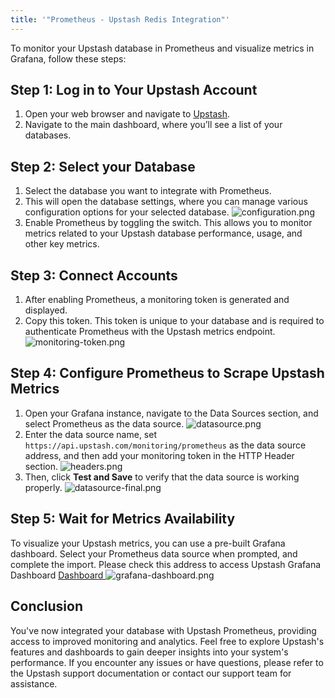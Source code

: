 ```yaml
---
title: '"Prometheus - Upstash Redis Integration"'
---
```

To monitor your Upstash database in Prometheus and visualize metrics in Grafana, follow these steps:
## **Step 1: Log in to Your Upstash Account**
1. Open your web browser and navigate to [Upstash](https://console.upstash.com/).
2. Navigate to the main dashboard, where you’ll see a list of your databases.
## **Step 2: Select your Database**
1. Select the database you want to integrate with Prometheus.
2. This will open the database settings, where you can manage various configuration options for your selected database.
![configuration.png](/img/prometheus/configuration.png)
3. Enable Prometheus by toggling the switch. This allows you to monitor metrics related to your Upstash database performance, usage, and other key metrics.
## **Step 3: Connect Accounts**
1. After enabling Prometheus, a monitoring token is generated and displayed.
2. Copy this token. This token is unique to your database and is required to authenticate Prometheus with the Upstash metrics endpoint.
![monitoring-token.png](/img/prometheus/monitoring-token.png)
## **Step 4: Configure Prometheus to Scrape Upstash Metrics**
1. Open your Grafana instance, navigate to the Data Sources section, and select Prometheus as the data source.
![datasource.png](/img/prometheus/datasource.png)
2. Enter the data source name, set `https://api.upstash.com/monitoring/prometheus` as the data source address, and then add your monitoring token in the HTTP Header section.
![headers.png](/img/prometheus/headers.png)
3. Then, click <b>Test and Save</b> to verify that the data source is working properly.
![datasource-final.png](/img/prometheus/datasource-final.png)
## **Step 5: Wait for Metrics Availability**
To visualize your Upstash metrics, you can use a pre-built Grafana dashboard.
Select your Prometheus data source when prompted, and complete the import.
Please check this address to access Upstash Grafana Dashboard <a href="https://grafana.com/grafana/dashboards/22257-upstash-redis-dashboard/"> Dashboard </a>
![grafana-dashboard.png](/img/prometheus/grafana-dashboard.png)
## **Conclusion**
You've now integrated your database with Upstash Prometheus, providing access to improved monitoring and analytics.
Feel free to explore Upstash's features and dashboards to gain deeper insights into your system's performance.
If you encounter any issues or have questions, please refer to the Upstash support documentation or contact our support team for assistance.